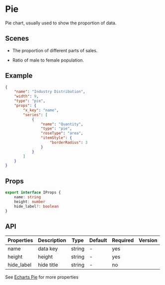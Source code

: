 # Pie

Pie chart, usually used to show the proportion of data.

## Scenes

- The proportion of different parts of sales.

- Ratio of male to female population.

## Example

```json
{
	"name": "Industry Distribution",
	"width": 9,
	"type": "pie",
	"props": {
		"x_key": "name",
		"series": [
			{
				"name": "Quantity",
				"type": "pie",
				"roseType": "area",
				"itemStyle": {
					"borderRadius": 3
				}
			}
		]
	}
}
```

## Props

```ts
export interface IProps {
	name: string
	height: number
	hide_label?: boolean
}
```

## API

| Properties | Description | Type   | Default | Required | Version |
| ---------- | ----------- | ------ | ------- | -------- | ------- |
| name       | data key    | string | -       | yes      |         |
| height     | height      | string | -       | yes      |         |
| hide_label | hide title  | string | -       | no       |         |

See [Echarts Pie](https://echarts.apache.org/examples/en/index.html#chart-type-pie) for more properties
